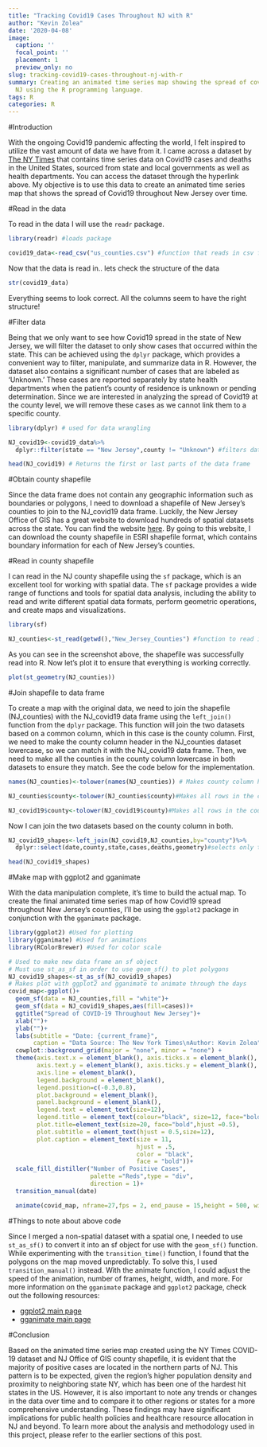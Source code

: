 ```yaml
---
title: "Tracking Covid19 Cases Throughout NJ with R"
author: "Kevin Zolea"
date: '2020-04-08'
image:
  caption: ''
  focal_point: ''
  placement: 1
  preview_only: no
slug: tracking-covid19-cases-throughout-nj-with-r
summary: Creating an animated time series map showing the spread of covid19 throughout
  NJ using the R programming language.
tags: R
categories: R
---
```

#Introduction

With the ongoing Covid19 pandemic affecting the world, I felt inspired to utilize the vast amount of data we have from it. I came across a dataset by [The NY Times](https://github.com/nytimes/covid-19-data){target="_blank"} that contains time series data on Covid19 cases and deaths in the United States, sourced from state and local governments as well as health departments. You can access the dataset through the hyperlink above. My objective is to use this data to create an animated time series map that shows the spread of Covid19 throughout New Jersey over time.

#Read in the data

To read in the data I will use the ```readr``` package.
```r
library(readr) #loads package

covid19_data<-read_csv("us_counties.csv") #function that reads in csv files


```
Now that the data is read in.. lets check the structure of the data
```r

str(covid19_data)
```
Everything seems to look correct. All the columns seem to have the right structure!

#Filter data

Being that we only want to see how Covid19 spread in the state of New Jersey, we will filter the dataset to only show cases that occurred within the state. This can be achieved using the ```dplyr``` package, which provides a convenient way to filter, manipulate, and summarize data in R. However, the dataset also contains a significant number of cases that are labeled as 'Unknown.' These cases are reported separately by state health departments when the patient's county of residence is unknown or pending determination. Since we are interested in analyzing the spread of Covid19 at the county level, we will remove these cases as we cannot link them to a specific county.
```r
library(dplyr) # used for data wrangling

NJ_covid19<-covid19_data%>%
  dplyr::filter(state == "New Jersey",county != "Unknown") #filters data frame

head(NJ_covid19) # Returns the first or last parts of the data frame 
```

#Obtain county shapefile

Since the data frame does not contain any geographic information such as boundaries or polygons, I need to download a shapefile of New Jersey's counties to join to the NJ_covid19 data frame. Luckily, the New Jersey Office of GIS has a great website to download hundreds of spatial datasets across the state. You can find the website [here](https://njogis-newjersey.opendata.arcgis.com){target="_blank"}. By going to this website, I can download the county shapefile in ESRI shapefile format, which contains boundary information for each of New Jersey's counties.

#Read in county shapefile

I can read in the NJ county shapefile using the ```sf``` package, which is an excellent tool for working with spatial data. The ```sf``` package provides a wide range of functions and tools for spatial data analysis, including the ability to read and write different spatial data formats, perform geometric operations, and create maps and visualizations.

```r
library(sf)

NJ_counties<-st_read(getwd(),"New_Jersey_Counties") #function to read in shapefile

```
As you can see in the screenshot above, the shapefile was successfully read into R. Now let's plot it to ensure that everything is working correctly.

```r

plot(st_geometry(NJ_counties)) 

```

#Join shapefile to data frame

To create a map with the original data, we need to join the shapefile (NJ_counties) with the NJ_covid19 data frame using the ```left_join()``` function from the ```dplyr``` package. This function will join the two datasets based on a common column, which in this case is the county column. First, we need to make the county column header in the NJ_counties dataset lowercase, so we can match it with the NJ_covid19 data frame. Then, we need to make all the counties in the county column lowercase in both datasets to ensure they match. See the code below for the implementation.
```r
names(NJ_counties)<-tolower(names(NJ_counties)) # Makes county column header lowercase

NJ_counties$county<-tolower(NJ_counties$county)#Makes all rows in the county column lowercase

NJ_covid19$county<-tolower(NJ_covid19$county)#Makes all rows in the county column lowercase
```

Now I can join the two datasets based on the county column in both.

```r

NJ_covid19_shapes<-left_join(NJ_covid19,NJ_counties,by="county")%>%
  dplyr::select(date,county,state,cases,deaths,geometry)#selects only the columns of interest

head(NJ_covid19_shapes)
```

#Make map with ggplot2 and gganimate

With the data manipulation complete, it's time to build the actual map. To create the final animated time series map of how Covid19 spread throughout New Jersey's counties, I'll be using the ```ggplot2``` package in conjunction with the ```gganimate``` package.

```r
library(ggplot2) #Used for plotting
library(gganimate) #Used for animations
library(RColorBrewer) #Used for color scale 

# Used to make new data frame an sf object
# Must use st_as_sf in order to use geom_sf() to plot polygons
NJ_covid19_shapes<-st_as_sf(NJ_covid19_shapes)
# Makes plot with ggplot2 and gganimate to animate through the days 
covid_map<-ggplot()+
  geom_sf(data = NJ_counties,fill = "white")+
  geom_sf(data = NJ_covid19_shapes,aes(fill=cases))+
  ggtitle("Spread of COVID-19 Throughout New Jersey")+
  xlab("")+
  ylab("")+
  labs(subtitle = "Date: {current_frame}",
       caption = "Data Source: The New York Times\nAuthor: Kevin Zolea")+
  cowplot::background_grid(major = "none", minor = "none") +
  theme(axis.text.x = element_blank(), axis.ticks.x = element_blank(),
        axis.text.y = element_blank(), axis.ticks.y = element_blank(),
        axis.line = element_blank(),
        legend.background = element_blank(),
        legend.position=c(-0.3,0.8),
        plot.background = element_blank(),
        panel.background = element_blank(),
        legend.text = element_text(size=12),
        legend.title = element_text(colour="black", size=12, face="bold"),
        plot.title=element_text(size=20, face="bold",hjust =0.5),
        plot.subtitle = element_text(hjust = 0.5,size=12),
        plot.caption = element_text(size = 11,
                                    hjust = .5,
                                    color = "black",
                                    face = "bold"))+
  scale_fill_distiller("Number of Positive Cases",
                       palette ="Reds",type = "div",
                       direction = 1)+
  transition_manual(date)

  animate(covid_map, nframe=27,fps = 2, end_pause = 15,height = 500, width =500)


```

#Things to note about above code

Since I merged a non-spatial dataset with a spatial one, I needed to use ```st_as_sf()``` to convert it into an sf object for use with the ```geom_sf()``` function. While experimenting with the ```transition_time()``` function, I found that the polygons on the map moved unpredictably. To solve this, I used ```transition_manual()``` instead. With the animate function, I could adjust the speed of the animation, number of frames, height, width, and more. For more information on the ```gganimate``` package and ```ggplot2``` package, check out the following resources:

* [ggplot2 main page](https://ggplot2.tidyverse.org){target="_blank"}
* [gganimate main page](https://gganimate.com){target="_blank"}

#Conclusion

Based on the animated time series map created using the NY Times COVID-19 dataset and NJ Office of GIS county shapefile, it is evident that the majority of positive cases are located in the northern parts of NJ. This pattern is to be expected, given the region's higher population density and proximity to neighboring state NY, which has been one of the hardest hit states in the US. However, it is also important to note any trends or changes in the data over time and to compare it to other regions or states for a more comprehensive understanding. These findings may have significant implications for public health policies and healthcare resource allocation in NJ and beyond. To learn more about the analysis and methodology used in this project, please refer to the earlier sections of this post.